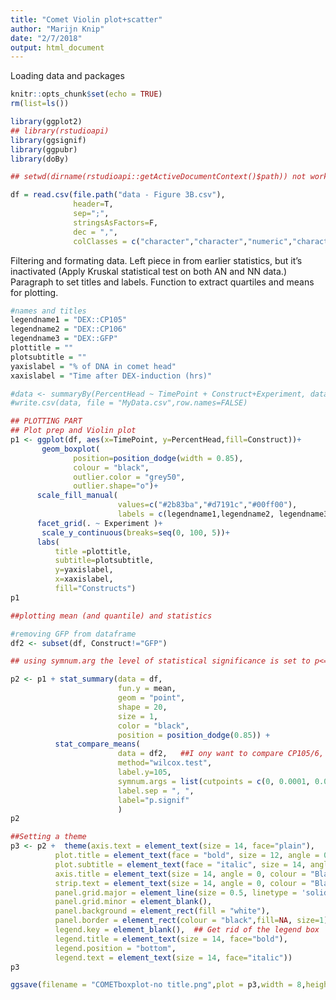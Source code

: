 ```yaml
---
title: "Comet Violin plot+scatter"
author: "Marijn Knip"
date: "2/7/2018"
output: html_document
---
```


Loading data and packages

```r
knitr::opts_chunk$set(echo = TRUE)
rm(list=ls())

library(ggplot2)
## library(rstudioapi)
library(ggsignif)
library(ggpubr)
library(doBy)

## setwd(dirname(rstudioapi::getActiveDocumentContext()$path)) not working/necessary for r-markdown

df = read.csv(file.path("data - Figure 3B.csv"),
              header=T,
              sep=";",
              stringsAsFactors=F,
              dec = ",",
              colClasses = c("character","character","numeric","character"))
```

Filtering and formating data.
Left piece in from earlier statistics, but it's inactivated (Apply Kruskal statistical test on both AN and NN data.)
Paragraph to set titles and labels.
Function to extract quartiles and means for plotting.

```r

#names and titles
legendname1 = "DEX::CP105"
legendname2 = "DEX::CP106"
legendname3 = "DEX::GFP"
plottitle = ""
plotsubtitle = ""
yaxislabel = "% of DNA in comet head"
xaxislabel = "Time after DEX-induction (hrs)"

#data <- summaryBy(PercentHead ~ TimePoint + Construct+Experiment, data=df, FUN=c(length,mean,sd))
#write.csv(data, file = "MyData.csv",row.names=FALSE)

```



```r

## PLOTTING PART
## Plot prep and Violin plot
p1 <- ggplot(df, aes(x=TimePoint, y=PercentHead,fill=Construct))+
       geom_boxplot(
              position=position_dodge(width = 0.85),
              colour = "black",
              outlier.color = "grey50",
              outlier.shape="o")+
      scale_fill_manual(
                        values=c("#2b83ba","#d7191c","#00ff00"),
                        labels = c(legendname1,legendname2, legendname3))+
      facet_grid(. ~ Experiment )+
       scale_y_continuous(breaks=seq(0, 100, 5))+
      labs(
          title =plottitle, 
          subtitle=plotsubtitle,
          y=yaxislabel,
          x=xaxislabel,
          fill="Constructs")
p1 

```

```r

##plotting mean (and quantile) and statistics

#removing GFP from dataframe
df2 <- subset(df, Construct!="GFP")

## using symnum.arg the level of statistical significance is set to p<=0.01

p2 <- p1 + stat_summary(data = df,
                        fun.y = mean, 
                        geom = "point", 
                        shape = 20,
                        size = 1, 
                        color = "black", 
                        position = position_dodge(0.85)) + 
          stat_compare_means(
                        data = df2,   ##I ony want to compare CP105/6, not the GFP control
                        method="wilcox.test", 
                        label.y=105,
                        symnum.args = list(cutpoints = c(0, 0.0001, 0.001, 0.01, 1), symbols = c("***", "**", "*", "ns")),
                        label.sep = ", ",
                        label="p.signif"
                        )
p2
```

```r
##Setting a theme
p3 <- p2 +  theme(axis.text = element_text(size = 14, face="plain"),
          plot.title = element_text(face = "bold", size = 12, angle = 0, colour = "Black", hjust=0.5),
          plot.subtitle = element_text(face = "italic", size = 14, angle = 0, colour = "Black", hjust=0.5),
          axis.title = element_text(size = 14, angle = 0, colour = "Black"),
          strip.text = element_text(size = 14, angle = 0, colour = "Black"),
          panel.grid.major = element_line(size = 0.5, linetype = 'solid',colour = "#f9f9f9"), 
          panel.grid.minor = element_blank(),
          panel.background = element_rect(fill = "white"), 
          panel.border = element_rect(colour = "black",fill=NA, size=1),
          legend.key = element_blank(),  ## Get rid of the legend box 
          legend.title = element_text(size = 14, face="bold"),
          legend.position = "bottom",
          legend.text = element_text(size = 14, face="italic"))
p3
```

```r
ggsave(filename = "COMETboxplot-no title.png",plot = p3,width = 8,height = 6,dpi = 600)
```
